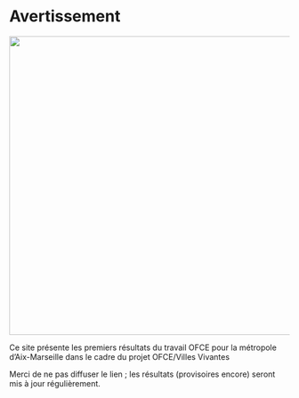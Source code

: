 # Avertissement

![](images/clipboard-3095589276.png){fig-align="center" width="538"}

Ce site présente les premiers résultats du travail OFCE pour la métropole d'Aix-Marseille dans le cadre du projet OFCE/Villes Vivantes

Merci de ne pas diffuser le lien ; les résultats (provisoires encore) seront mis à jour régulièrement.
